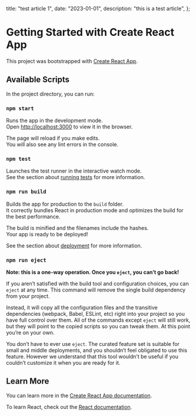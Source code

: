   title: "test article 1",
  date: "2023-01-01",
  description: "this is a test article",
};

# Getting Started with Create React App

This project was bootstrapped with [Create React App](https://github.com/facebook/create-react-app).

## Available Scripts

In the project directory, you can run:

### `npm start`

Runs the app in the development mode.\
Open [http://localhost:3000](http://localhost:3000) to view it in the browser.

The page will reload if you make edits.\
You will also see any lint errors in the console.

### `npm test`

Launches the test runner in the interactive watch mode.\
See the section about [running tests](https://facebook.github.io/create-react-app/docs/running-tests) for more information.

### `npm run build`

Builds the app for production to the `build` folder.\
It correctly bundles React in production mode and optimizes the build for the best performance.

The build is minified and the filenames include the hashes.\
Your app is ready to be deployed!

See the section about [deployment](https://facebook.github.io/create-react-app/docs/deployment) for more information.

### `npm run eject`

**Note: this is a one-way operation. Once you `eject`, you can’t go back!**

If you aren’t satisfied with the build tool and configuration choices, you can `eject` at any time. This command will remove the single build dependency from your project.

Instead, it will copy all the configuration files and the transitive dependencies (webpack, Babel, ESLint, etc) right into your project so you have full control over them. All of the commands except `eject` will still work, but they will point to the copied scripts so you can tweak them. At this point you’re on your own.

You don’t have to ever use `eject`. The curated feature set is suitable for small and middle deployments, and you shouldn’t feel obligated to use this feature. However we understand that this tool wouldn’t be useful if you couldn’t customize it when you are ready for it.

## Learn More

You can learn more in the [Create React App documentation](https://facebook.github.io/create-react-app/docs/getting-started).

To learn React, check out the [React documentation](https://reactjs.org/).

